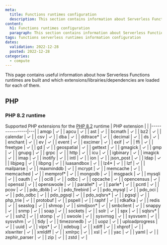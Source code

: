 ```yaml
---
meta:
  title: Functions runtimes configuration
  description: This section contains information about Serverless Function runtimes configurations.
content:
  h1: Functions runtimes configuration
  paragraph: This section contains information about Serverless Function runtimes configurations.
tags: functions serverless runtimes information configuration
dates:
  validation: 2022-12-28
  posted: 2022-12-28
categories:
  - compute
---
```


This page contains useful information about how Serverless Functions runtimes are built and which extensions/librairies/dependencies are loaded for each of them.

## PHP

### PHP 8.2 runtime

Supported PHP extensions for the [PHP 8.2](https://www.php.net/ChangeLog-8.php#8.2.0) runtime
| PHP extension  |   |
|----------------|---|
| amqp           | ✓ |
| apcu           | ✓ |
| ast            | ✓ |
| bcmath         | ✓ |
| bz2            | ✓ |
| calendar       | ✓ |
| csv            | ✓ |
| dba            | ✓ |
| ddtrace*       | ✓ |
| decimal        | ✓ |
| ds             | ✓ |
| enchant        | ✓ |
| ev             | ✓ |
| event          | ✓ |
| excimer        | ✓ |
| exif           | ✓ |
| ffi            | ✓ |
| freetype       | ✓ |
| gd             | ✓ |
| geospatial     | ✓ |
| gettext        | ✓ |
| gmagick        | ✓ |
| gmp            | ✓ |
| gnupg          | ✓ |
| grpc           | ✓ |
| http           | ✓ |
| icu            | ✓ |
| igbinary       | ✓ |
| imagick        | ✓ |
| imap           | ✓ |
| inotify        | ✓ |
| intl           | ✓ |
| ion            | ✓ |
| json_post      | ✓ |
| ldap           | ✓ |
| libjpeg        | ✓ |
| libpng         | ✓ |
| luasandbox     | ✓ |
| lz4*           | ✓ |
| lzf            | ✓ |
| mailparse      | ✓ |
| maxminddb      | ✓ |
| mcrypt         | ✓ |
| memcache       | ✓ |
| memcached      | ✓ |
| memprof*       | ✓ |
| mongodb        | ✓ |
| msgpack        | ✓ |
| mysqli         | ✓ |
| oauth          | ✓ |
| oci8           | ✓ |
| odbc           | ✓ |
| opcache        | ✓ |
| opencensus     | ✓ |
| openssl        | ✓ |
| openswoole     | ✓ |
| parallel*      | ✓ |
| parle*         | ✓ |
| pcntl          | ✓ |
| pcov           | ✓ |
| pdo_dblib      | ✓ |
| pdo_firebird   | ✓ |
| pdo_mysql      | ✓ |
| pdo_oci        | ✓ |
| pdo_odbc       | ✓ |
| pdo_pgsql      | ✓ |
| pdo_sqlsrv*    | ✓ |
| pgsql          | ✓ |
| php_trie       | ✓ |
| protobuf       | ✓ |
| pspell         | ✓ |
| raphf          | ✓ |
| rdkafka        | ✓ |
| redis          | ✓ |
| seaslog        | ✓ |
| shmop          | ✓ |
| simdjson*      | ✓ |
| smbclient      | ✓ |
| snappy         | ✓ |
| snmp           | ✓ |
| soap           | ✓ |
| sockets        | ✓ |
| solr           | ✓ |
| spx            | ✓ |
| sqlsrv*        | ✓ |
| ssh2           | ✓ |
| stomp          | ✓ |
| swoole         | ✓ |
| sysvmsg        | ✓ |
| sysvsem        | ✓ |
| sysvshm        | ✓ |
| tidy           | ✓ |
| timezonedb     | ✓ |
| uopz           | ✓ |
| uploadprogress | ✓ |
| uuid           | ✓ |
| vips*          | ✓ |
| xdebug         | ✓ |
| xdiff          | ✓ |
| xhprof         | ✓ |
| xlswriter      | ✓ |
| xmldiff        | ✓ |
| xmlrpc         | ✓ |
| xsl            | ✓ |
| yac            | ✓ |
| yaml           | ✓ |
| zephir_parser  | ✓ |
| zip            | ✓ |
| zstd           | ✓ |